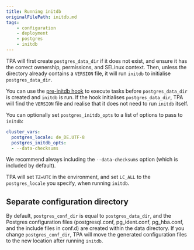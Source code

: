 ```yaml
---
title: Running initdb
originalFilePath: initdb.md
tags:
    - configuration
    - deployment
    - postgres
    - initdb
---
```


TPA will first create `postgres_data_dir` if it does not exist, and
ensure it has the correct ownership, permissions, and SELinux context.
Then, unless the directory already contains a `VERSION` file, it will
run `initdb` to initialise `postgres_data_dir`.

You can use the
[pre-initdb hook](../tpaexec-hooks#pre-initdb)
to execute tasks before `postgres_data_dir` is created and `initdb` is
run. If the hook initialises `postgres_data_dir`, TPA will find the
`VERSION` file and realise that it does not need to run `initdb` itself.

You can optionally set `postgres_initdb_opts` to a list of options to
pass to `initdb`:

```yaml
cluster_vars:
  postgres_locale: de_DE.UTF-8
  postgres_initdb_opts:
  - --data-checksums
```

We recommend always including the `--data-checksums` option (which is
included by default).

TPA will set `TZ=UTC` in the environment, and set `LC_ALL` to
the `postgres_locale` you specify, when running `initdb`.

## Separate configuration directory

By default, `postgres_conf_dir` is equal to `postgres_data_dir`, and the
Postgres configuration files (postgresql.conf, pg_ident.conf,
pg_hba.conf, and the include files in conf.d) are created within the
data directory. If you change `postgres_conf_dir`, TPA will move the
generated configuration files to the new location after running
`initdb`.
